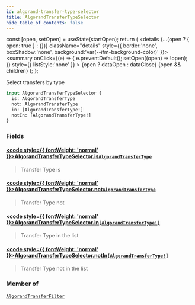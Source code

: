 ```yaml
---
id: algorand-transfer-type-selector
title: AlgorandTransferTypeSelector
hide_table_of_contents: false
---
```







  const [open, setOpen] = useState(startOpen);
  return (
    <details {...(open ? { open: true } : {})} className="details" style={{ border:'none', boxShadow:'none', background:'var(--ifm-background-color)' }}>
      <summary
        onClick={(e) => {
          e.preventDefault();
          setOpen((open) => !open);
        }}
        style={{ listStyle:'none' }}
      >
      {open ? dataOpen : dataClose}
      </summary>
      {open && children}
    </details>
  );
};








Select transfers by type


```graphql
input AlgorandTransferTypeSelector {
  is: AlgorandTransferType
  not: AlgorandTransferType
  in: [AlgorandTransferType!]
  notIn: [AlgorandTransferType!]
}
```




### Fields

#### [<code style={{ fontWeight: 'normal' }}>AlgorandTransferTypeSelector.<b>is</b></code>](#)<Bullet />[`AlgorandTransferType`](/docs/v1/graphql-reference/enums/algorand-transfer-type) <Badge class="badge badge--secondary" text="enum"/> 
> 
> 
> Transfer Type is
> 

#### [<code style={{ fontWeight: 'normal' }}>AlgorandTransferTypeSelector.<b>not</b></code>](#)<Bullet />[`AlgorandTransferType`](/docs/v1/graphql-reference/enums/algorand-transfer-type) <Badge class="badge badge--secondary" text="enum"/> 
> 
> 
> Transfer Type not
> 

#### [<code style={{ fontWeight: 'normal' }}>AlgorandTransferTypeSelector.<b>in</b></code>](#)<Bullet />[`[AlgorandTransferType!]`](/docs/v1/graphql-reference/enums/algorand-transfer-type) <Badge class="badge badge--secondary" text="list"/> <Badge class="badge badge--secondary" text="enum"/> 
> 
> 
> Transfer Type in the list
> 

#### [<code style={{ fontWeight: 'normal' }}>AlgorandTransferTypeSelector.<b>notIn</b></code>](#)<Bullet />[`[AlgorandTransferType!]`](/docs/v1/graphql-reference/enums/algorand-transfer-type) <Badge class="badge badge--secondary" text="list"/> <Badge class="badge badge--secondary" text="enum"/> 
> 
> 
> Transfer Type not in the list
> 



### Member of

[`AlgorandTransferFilter`](/docs/v1/graphql-reference/inputs/algorand-transfer-filter)  <Badge class="secondary" text="input"/>

